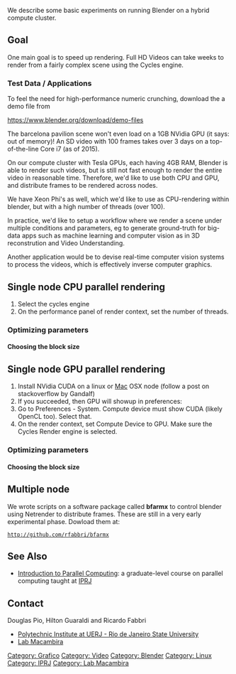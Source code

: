 We describe some basic experiments on running Blender on
a hybrid compute cluster.

== Goal ==

One main goal is to speed up rendering.
Full HD Videos can take weeks to render
from a fairly complex scene using the Cycles engine.

=== Test Data / Applications ===
To feel the need for high-performance numeric crunching, download the a demo
file from

https://www.blender.org/download/demo-files

The barcelona pavilion scene won't even load on a 1GB NVidia GPU (it says: out of memory)!
An SD video with 100 frames takes over 3 days on a top-of-the-line Core i7 (as of 2015).

On our compute cluster with Tesla GPUs, each having 4GB RAM, Blender is able to render such videos,
but is still not fast enough to render the entire video in reasonable time. Therefore, we'd like to use both CPU and GPU, and distribute frames to be rendered across nodes.

We have Xeon Phi's as well, which we'd like to use as CPU-rendering within blender, but with a high number of threads (over 100).

In practice, we'd like to setup a workflow where we render a scene under multiple conditions and parameters, eg to generate ground-truth for big-data apps such as machine learning and computer vision as in 3D reconstrution and Video Understanding.

Another application would be to devise real-time computer vision systems to process the videos, which is effectively inverse computer graphics.

== Single node CPU parallel rendering ==

# Select the cycles engine 
# On the performance panel of render context, set the number of threads.

=== Optimizing parameters ===
==== Choosing the block size ====

== Single node GPU parallel rendering ==

# Install NVidia CUDA on a linux or [[Mac]] OSX node (follow a post on stackoverflow by Gandalf)
# If you succeeded, then GPU will showup in preferences:
# Go to Preferences - System. Compute device must show CUDA (likely OpenCL too). Select that.
# On the render context, set Compute Device to GPU. Make sure the Cycles Render engine is selected.

=== Optimizing parameters ===
==== Choosing the block size ====

== Multiple node ==
We wrote scripts on a software package called '''bfarmx''' to control blender
using Netrender to distribute frames. These are still in a very early experimental phase.
Dowload them at:
 http://github.com/rfabbri/bfarmx

== See Also ==
* [[Introduction to Parallel Computing]]: a graduate-level course on parallel computing taught at [[IPRJ]]

== Contact ==

Douglas Pio, Hilton Guaraldi and Ricardo Fabbri
* [[IPRJ|Polytechnic Institute at UERJ - Rio de Janeiro State University]]
* [[Lab Macambira]]


[[Category: Grafico]]
[[Category: Video]]
[[Category: Blender]]
[[Category: Linux]]
[[Category: IPRJ]]
[[Category: Lab Macambira]]
